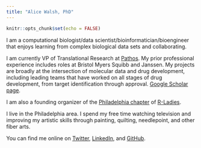 ```yaml
---
title: "Alice Walsh, PhD"
---
```


```r
knitr::opts_chunk$set(echo = FALSE)
```

I am a computational biologist/data scientist/bioinformatician/bioengineer that enjoys learning from complex biological data sets and collaborating.

I am currently VP of Translational Research at [Pathos](https://pathos.com). My prior professional experience includes roles at Bristol Myers Squibb and Janssen. My projects are broadly at the intersection of molecular data and drug development, including leading teams that have worked on all stages of drug development, from target identification through approval. [Google Scholar page](https://scholar.google.com/citations?user=G9Icw9EAAAAJ&hl=en).

I am also a founding organizer of the [Philadelphia chapter](https://www.rladiesphilly.org) of [R-Ladies](https://rladies.org). 

I live in the Philadelphia area. I spend my free time watching television and improving my artistic skills through painting, quilting, needlepoint, and other fiber arts.

You can find me online on [Twitter](https://twitter.com/sciencealice), [LinkedIn](https://www.linkedin.com/in/alice-walsh/), and [GitHub](https://github.com/awalsh17).
